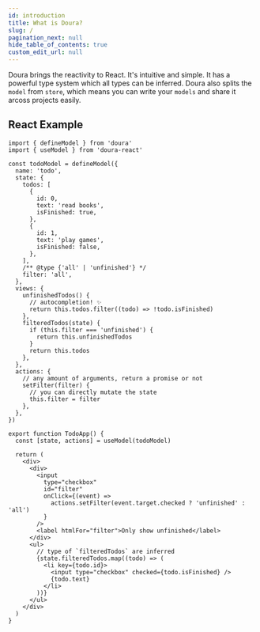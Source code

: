 ```yaml
---
id: introduction
title: What is Doura?
slug: /
pagination_next: null
hide_table_of_contents: true
custom_edit_url: null
---
```


Doura brings the reactivity to React. It's intuitive and simple. It has a powerful type system which all types can be inferred. Doura also splits the `model` from `store`, which means you can write your `models` and share it arcoss projects easily.

## React Example

```tsx
import { defineModel } from 'doura'
import { useModel } from 'doura-react'

const todoModel = defineModel({
  name: 'todo',
  state: {
    todos: [
      {
        id: 0,
        text: 'read books',
        isFinished: true,
      },
      {
        id: 1,
        text: 'play games',
        isFinished: false,
      },
    ],
    /** @type {'all' | 'unfinished'} */
    filter: 'all',
  },
  views: {
    unfinishedTodos() {
      // autocompletion! ✨
      return this.todos.filter((todo) => !todo.isFinished)
    },
    filteredTodos(state) {
      if (this.filter === 'unfinished') {
        return this.unfinishedTodos
      }
      return this.todos
    },
  },
  actions: {
    // any amount of arguments, return a promise or not
    setFilter(filter) {
      // you can directly mutate the state
      this.filter = filter
    },
  },
})

export function TodoApp() {
  const [state, actions] = useModel(todoModel)

  return (
    <div>
      <div>
        <input
          type="checkbox"
          id="filter"
          onClick={(event) =>
            actions.setFilter(event.target.checked ? 'unfinished' : 'all')
          }
        />
        <label htmlFor="filter">Only show unfinished</label>
      </div>
      <ul>
        // type of `filteredTodos` are inferred
        {state.filteredTodos.map((todo) => (
          <li key={todo.id}>
            <input type="checkbox" checked={todo.isFinished} />
            {todo.text}
          </li>
        ))}
      </ul>
    </div>
  )
}
```
